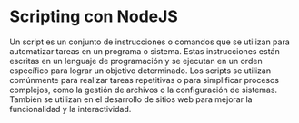
# Scripting con NodeJS

<Divider />


Un script es un conjunto de instrucciones o comandos que se utilizan para automatizar tareas en un programa o sistema. Estas instrucciones están escritas en un lenguaje de programación y se ejecutan en un orden específico para lograr un objetivo determinado. Los scripts se utilizan comúnmente para realizar tareas repetitivas o para simplificar procesos complejos, como la gestión de archivos o la configuración de sistemas. También se utilizan en el desarrollo de sitios web para mejorar la funcionalidad y la interactividad.
